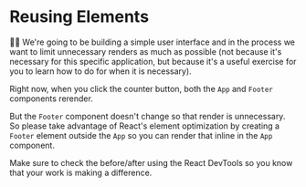 # Reusing Elements

<EpicVideo url="https://www.epicreact.dev/workshops/react-performance/reusing-elements" />

👨‍💼 We're going to be building a simple user interface and in the process we want
to limit unnecessary renders as much as possible (not because it's necessary
for this specific application, but because it's a useful exercise for you to
learn how to do for when it is necessary).

Right now, when you click the counter button, both the `App` and `Footer`
components rerender.

But the `Footer` component doesn't change so that render is unnecessary. So
please take advantage of React's element optimization by creating a `Footer`
element outside the `App` so you can render that inline in the `App` component.

Make sure to check the before/after using the React DevTools so you know that
your work is making a difference.
